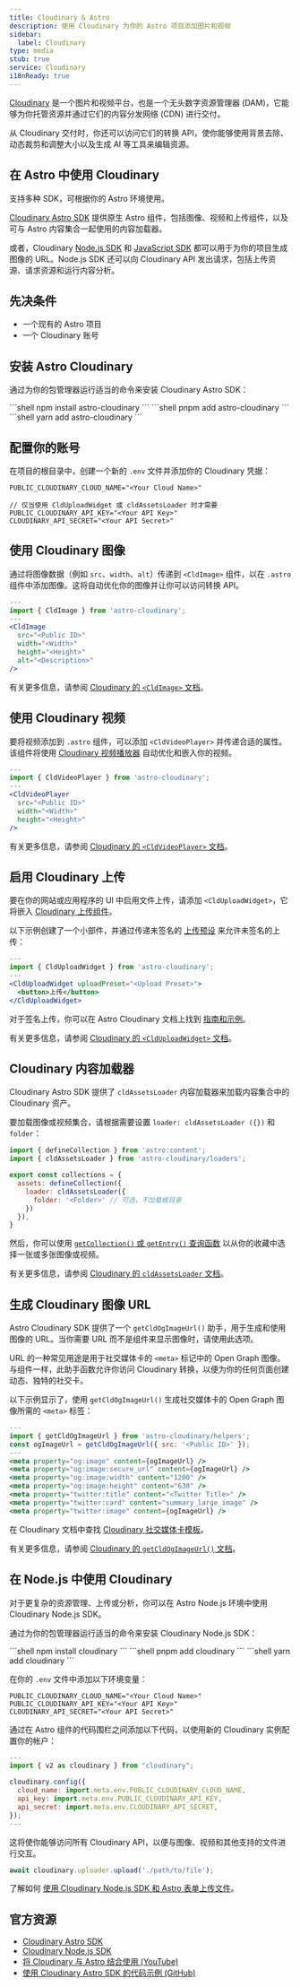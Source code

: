 ```yaml
---
title: Cloudinary & Astro
description: 使用 Cloudinary 为你的 Astro 项目添加图片和视频
sidebar:
  label: Cloudinary
type: media
stub: true
service: Cloudinary
i18nReady: true
---
```


[Cloudinary](https://cloudinary.com) 是一个图片和视频平台，也是一个无头数字资源管理器 (DAM)，它能够为你托管资源并通过它们的内容分发网络 (CDN) 进行交付。

从 Cloudinary 交付时，你还可以访问它们的转换 API，使你能够使用背景去除、动态裁剪和调整大小以及生成 AI 等工具来编辑资源。

## 在 Astro 中使用 Cloudinary

支持多种 SDK，可根据你的 Astro 环境使用。

[Cloudinary Astro SDK](https://astro.cloudinary.dev/) 提供原生 Astro 组件，包括图像、视频和上传组件，以及可与 Astro 内容集合一起使用的内容加载器。

或者，Cloudinary [Node.js SDK](https://cloudinary.com/documentation/node_integration) 和 [JavaScript SDK](https://cloudinary.com/documentation/javascript_integration) 都可以用于为你的项目生成图像的 URL。Node.js SDK 还可以向 Cloudinary API 发出请求，包括上传资源、请求资源和运行内容分析。

## 先决条件

- 一个现有的 Astro 项目
- 一个 Cloudinary 账号

## 安装 Astro Cloudinary

通过为你的包管理器运行适当的命令来安装 Cloudinary Astro SDK：

<PackageManagerTabs>
  <Fragment slot="npm">
  ```shell
  npm install astro-cloudinary
  ```
  </Fragment>
  <Fragment slot="pnpm">
  ```shell
  pnpm add astro-cloudinary
  ```
  </Fragment>
  <Fragment slot="yarn">
  ```shell
  yarn add astro-cloudinary
  ```
  </Fragment>
</PackageManagerTabs>

## 配置你的账号

在项目的根目录中，创建一个新的 `.env` 文件并添加你的 Cloudinary 凭据：

```shell title=".env"
PUBLIC_CLOUDINARY_CLOUD_NAME="<Your Cloud Name>"

// 仅当使用 CldUploadWidget 或 cldAssetsLoader 时才需要
PUBLIC_CLOUDINARY_API_KEY="<Your API Key>"
CLOUDINARY_API_SECRET="<Your API Secret>"
```

## 使用 Cloudinary 图像

通过将图像数据（例如 `src`、`width`、`alt`）传递到 `<CldImage>` 组件，以在 `.astro` 组件中添加图像。这将自动优化你的图像并让你可以访问转换 API。

```jsx title="Component.astro"
---
import { CldImage } from 'astro-cloudinary';
---
<CldImage
  src="<Public ID>"
  width="<Width>"
  height="<Height>"
  alt="<Description>"
/>
```

有关更多信息，请参阅 [Cloudinary 的 `<CldImage>` 文档](https://astro.cloudinary.dev/cldimage/basic-usage)。

## 使用 Cloudinary 视频

要将视频添加到 `.astro` 组件，可以添加 `<CldVideoPlayer>` 并传递合适的属性。该组件将使用 [Cloudinary 视频播放器](https://cloudinary.com/documentation/cloudinary_video_player) 自动优化和嵌入你的视频。

```jsx title="Component.astro"
---
import { CldVideoPlayer } from 'astro-cloudinary';
---
<CldVideoPlayer
  src="<Public ID>"
  width="<Width>"
  height="<Height>"
/>
```

有关更多信息，请参阅 [Cloudinary 的 `<CldVideoPlayer>` 文档](https://astro.cloudinary.dev/cldvideoplayer/basic-usage)。

## 启用 Cloudinary 上传

要在你的网站或应用程序的 UI 中启用文件上传，请添加 `<CldUploadWidget>`，它将嵌入 [Cloudinary 上传组件](https://cloudinary.com/documentation/upload_widget)。

以下示例创建了一个小部件，并通过传递未签名的 [上传预设](https://cloudinary.com/documentation/upload_presets) 来允许未签名的上传：

```jsx title="Component.astro"
---
import { CldUploadWidget } from 'astro-cloudinary';
---
<CldUploadWidget uploadPreset="<Upload Preset>">
  <button>上传</button>
</CldUploadWidget>
```

对于签名上传，你可以在 Astro Cloudinary 文档上找到 [指南和示例](https://astro.cloudinary.dev/clduploadwidget/signed-uploads)。

有关更多信息，请参阅 [Cloudinary 的 `<CldUploadWidget>` 文档](https://astro.cloudinary.dev/clduploadwidget/basic-usage)。

## Cloudinary 内容加载器

Cloudinary Astro SDK 提供了 `cldAssetsLoader` 内容加载器来加载内容集合中的 Cloudinary 资产。

要加载图像或视频集合，请根据需要设置 `loader: cldAssetsLoader ({})` 和 `folder`：

```jsx title="config.ts"
import { defineCollection } from 'astro:content';
import { cldAssetsLoader } from 'astro-cloudinary/loaders';

export const collections = {
  assets: defineCollection({
    loader: cldAssetsLoader({
      folder: '<Folder>' // 可选，不加载根目录
    })
  }),
}
```

然后，你可以使用 [`getCollection()` 或 `getEntry()` 查询函数](/zh-cn/guides/content-collections/#查询集合) 以从你的收藏中选择一张或多张图像或视频。

有关更多信息，请参阅 [Cloudinary 的 `cldAssetsLoader` 文档](https://astro.cloudinary.dev/cldassetsloader/basic-usage)。

## 生成 Cloudinary 图像 URL

Astro Cloudinary SDK 提供了一个 `getCldOgImageUrl()` 助手，用于生成和使用图像的 URL。当你需要 URL 而不是组件来显示图像时，请使用此选项。

URL 的一种常见用途是用于社交媒体卡的 `<meta>` 标记中的 Open Graph 图像。与组件一样，此助手函数允许你访问 Cloudinary 转换，以便为你的任何页面创建动态、独特的社交卡。

以下示例显示了，使用 `getCldOgImageUrl()` 生成社交媒体卡的 Open Graph 图像所需的 `<meta>` 标签：

```jsx title="Layout.astro"
---
import { getCldOgImageUrl } from 'astro-cloudinary/helpers';
const ogImageUrl = getCldOgImageUrl({ src: '<Public ID>' });
---
<meta property="og:image" content={ogImageUrl} />
<meta property="og:image:secure_url" content={ogImageUrl} />
<meta property="og:image:width" content="1200" />
<meta property="og:image:height" content="630" />
<meta property="twitter:title" content="<Twitter Title>" />
<meta property="twitter:card" content="summary_large_image" />
<meta property="twitter:image" content={ogImageUrl} />
```

在 Cloudinary 文档中查找 [Cloudinary 社交媒体卡模板](https://astro.cloudinary.dev/templates/social-media-cards)。

有关更多信息，请参阅 [Cloudinary 的 `getCldOgImageUrl()` 文档](https://astro.cloudinary.dev/getcldogimageurl/basic-usage)。

## 在 Node.js 中使用 Cloudinary

对于更复杂的资源管理、上传或分析，你可以在 Astro Node.js 环境中使用 Cloudinary Node.js SDK。

通过为你的包管理器运行适当的命令来安装 Cloudinary Node.js SDK：

<PackageManagerTabs>
  <Fragment slot="npm">
  ```shell
  npm install cloudinary
  ```
  </Fragment>
  <Fragment slot="pnpm">
  ```shell
  pnpm add cloudinary
  ```
  </Fragment>
  <Fragment slot="yarn">
  ```shell
  yarn add cloudinary
  ```
  </Fragment>
</PackageManagerTabs>

在你的 `.env` 文件中添加以下环境变量：

```shell title=".env"
PUBLIC_CLOUDINARY_CLOUD_NAME="<Your Cloud Name>"
PUBLIC_CLOUDINARY_API_KEY="<Your API Key>"
CLOUDINARY_API_SECRET="<Your API Secret>"
```

通过在 Astro 组件的代码围栏之间添加以下代码，以使用新的 Cloudinary 实例配置你的帐户：

```js title="Component.astro"
---
import { v2 as cloudinary } from "cloudinary";

cloudinary.config({
  cloud_name: import.meta.env.PUBLIC_CLOUDINARY_CLOUD_NAME,
  api_key: import.meta.env.PUBLIC_CLOUDINARY_API_KEY,
  api_secret: import.meta.env.CLOUDINARY_API_SECRET,
});
---
```

这将使你能够访问所有 Cloudinary API，以便与图像、视频和其他支持的文件进行交互。

```js title="Component.astro"
await cloudinary.uploader.upload('./path/to/file');
```

了解如何 [使用 Cloudinary Node.js SDK 和 Astro 表单上传文件](https://www.youtube.com/watch?v=DQUYMyT2MTM)。

## 官方资源

- [Cloudinary Astro SDK](https://astro.cloudinary.dev/)
- [Cloudinary Node.js SDK](https://cloudinary.com/documentation/node_integration)
- [将 Cloudinary 与 Astro 结合使用 (YouTube)](https://www.youtube.com/playlist?list=PL8dVGjLA2oMqnpf2tShn1exf5GkSWuu5-)
- [使用 Cloudinary Astro SDK 的代码示例 (GitHub)](https://github.com/cloudinary-community/cloudinary-examples/tree/main/examples/astro-cloudinary)
